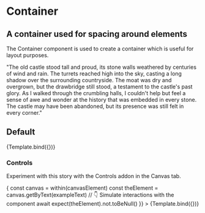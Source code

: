

<Meta title="Atoms/Container" component={Container} />

# Container

## A container used for spacing around elements

The Container component is used to create a container which is useful for layout
purposes.

<ArgsTable story="Default" />


  "The old castle stood tall and proud, its stone walls weathered by centuries of wind and rain. The turrets reached high into the sky, casting a long shadow over the surrounding countryside. The moat was dry and overgrown, but the drawbridge still stood, a testament to the castle's past glory. As I walked through the crumbling halls, I couldn't help but feel a sense of awe and wonder at the history that was embedded in every stone. The castle may have been abandoned, but its presence was still felt in every corner."


## Default

<Canvas>
  <Story
    name="Default"
    args={{
      children: Example()
    }}
  >
    {Template.bind({})}
  </Story>
</Canvas>

### Controls

Experiment with this story with the Controls addon in the Canvas tab.

<Canvas>
  <Story
    name="controls"
    args={{
      id: 'primary',
      className: 'some-custom class-here',
      children: Example()
    }}
    // https://storybook.js.org/docs/react/api/mdx#play-function
    play={async ({ canvasElement }) => {
      const canvas = within(canvasElement)
      const theElement = canvas.getByText(exampleText)
      // 👇 Simulate interactions with the component
      await expect(theElement).not.toBeNull()
    }}
  >
    {Template.bind({})}
  </Story>
</Canvas>
